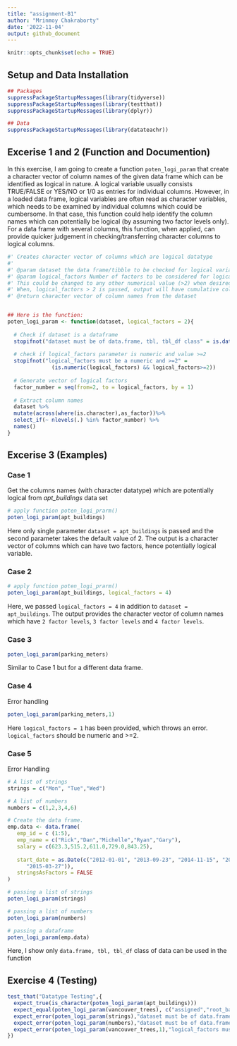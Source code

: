 ```yaml
---
title: "assignment-B1"
author: "Mrinmoy Chakraborty"
date: '2022-11-04'
output: github_document
---
```


```r
knitr::opts_chunk$set(echo = TRUE)
```

## Setup and Data Installation

```r
## Packages
suppressPackageStartupMessages(library(tidyverse))
suppressPackageStartupMessages(library(testthat))
suppressPackageStartupMessages(library(dplyr))

## Data
suppressPackageStartupMessages(library(datateachr))

```


## Excerise 1 and 2 (Function and Documention)
In this exercise, I am going to create a function `poten_logi_param` that create a character vector of column names of the given data frame which can be identified as  logical in nature. A logical variable usually consists TRUE/FALSE or YES/NO or 1/0 as entries for individual columns. However, in a loaded data frame, logical variables are often read as character variables, which needs to be examined by individual columns which could be cumbersome. In that case, this function could help identify the column names which can potentially be logical (by assuming two factor levels only). For a data frame with several columns, this function, when applied, can provide quicker judgement in checking/transferring character columns to logical columns. 


```r
#' Creates character vector of columns which are logical datatype
#'
#' @param dataset the data frame/tibble to be checked for logical variables
#' @param logical_factors Number of factors to be considered for logical variable. Default value is 2. 
#' This could be changed to any other numerical value (>2) when desired factor levels are to be passed.
#' When, logical_factors > 2 is passed, output will have cumulative column names for factors 2 to the given value.
#' @return character vector of column names from the dataset


## Here is the function:
poten_logi_param <- function(dataset, logical_factors = 2){
  
  # Check if dataset is a dataframe
  stopifnot("dataset must be of data.frame, tbl, tbl_df class" = is.data.frame(dataset))
            
  # check if logical_factors parameter is numeric and value >=2
  stopifnot("logical_factors must be a numeric and >=2" = 
              (is.numeric(logical_factors) && logical_factors>=2))
  
  # Generate vector of logical factors
  factor_number = seq(from=2, to = logical_factors, by = 1)
  
  # Extract column names
  dataset %>%
  mutate(across(where(is.character),as_factor))%>% 
  select_if(~ nlevels(.) %in% factor_number) %>% 
  names()
}


```


## Excerise 3 (Examples)

### Case 1
Get the columns names (with character datatype) which are potentially logical from *apt_buildings* data set
```r
# apply function poten_logi_prarm()
poten_logi_param(apt_buildings)

```
Here only single parameter `dataset = apt_buildings` is passed and the second parameter takes the default value of 2. The output is a character vector of columns which can have two factors, hence potentially logical variable. 

### Case 2
```r
# apply function poten_logi_prarm()
poten_logi_param(apt_buildings, logical_factors = 4)

```
Here, we passed `logical_factors = 4` in addition to `dataset = apt_buildings`. The output provides the character vector of column names which have `2 factor levels`, `3 factor levels` and `4 factor levels`.

### Case 3
```r
poten_logi_param(parking_meters)

```
Similar to Case 1 but for a different data frame.

### Case 4
Error handling
```r
poten_logi_param(parking_meters,1)
```
Here `logical_factors = 1` has been provided, which throws an error. `logical_factors` should be numeric and >=2.

### Case 5
Error Handling
```r

# A list of strings
strings = c("Mon", "Tue","Wed")

# A list of numbers
numbers = c(1,2,3,4,6)

# Create the data frame.
emp.data <- data.frame(
   emp_id = c (1:5), 
   emp_name = c("Rick","Dan","Michelle","Ryan","Gary"),
   salary = c(623.3,515.2,611.0,729.0,843.25), 
   
   start_date = as.Date(c("2012-01-01", "2013-09-23", "2014-11-15", "2014-05-11",
      "2015-03-27")),
   stringsAsFactors = FALSE
)

# passing a list of strings 
poten_logi_param(strings)

# passing a list of numbers
poten_logi_param(numbers)

# passing a dataframe
poten_logi_param(emp.data)

```
Here, I show only `data.frame, tbl, tbl_df` class of data can be used in the function


## Exercise 4 (Testing)

```r

test_that("Datatype Testing",{
  expect_true(is_character(poten_logi_param(apt_buildings)))
  expect_equal(poten_logi_param(vancouver_trees), c("assigned","root_barrier","curb"))
  expect_error(poten_logi_param(strings),"dataset must be of data.frame, tbl, tbl_df class")
  expect_error(poten_logi_param(numbers),"dataset must be of data.frame, tbl, tbl_df class")
  expect_error(poten_logi_param(vancouver_trees,1),"logical_factors must be a numeric and >=2")
})

```

